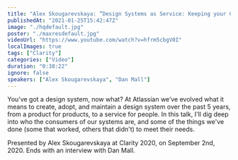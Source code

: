 ```yaml
---
title: "Alex Skougarevskaya: ”Design Systems as Service: Keeping your Customers Happy” — Clarity 2020"
publishedAt: "2021-01-25T15:42:47Z"
image: "./hqdefault.jpg"
poster: "./maxresdefault.jpg"
videoUrl: "https://www.youtube.com/watch?v=hfrm5cbgV0I"
localImages: true
tags: ["Clarity"]
categories: ["Video"]
duration: "0:38:22"
ignore: false
speakers: ["Alex Skougarevskaya", "Dan Mall"]
---
```


You’ve got a design system, now what? At Atlassian we’ve evolved what it means to create, adopt, and maintain a design system over the past 5 years, from a product for products, to a service for people. In this talk, I'll dig deep into who the consumers of our systems are, and some of the things we've done (some that worked, others that didn't) to meet their needs.

Presented by Alex Skougarevskaya at Clarity 2020, on September 2nd, 2020. Ends with an interview with Dan Mall.
